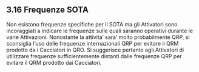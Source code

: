 ## 3.16 Frequenze SOTA

Non esistono frequenze specifiche per il SOTA ma gli Attivatori sono incoraggiati a indicare le frequenze sulle quali saranno operativi durante le varie Attivazioni. Nonostante la attivita' sara' molto probabilmente QRP, si sconsiglia l'uso delle frequenze internazionali QRP per evitare il QRM prodotto da i Cacciatori in QRO. Si suggerisce pertanto agli Attivatori di utilizzare frequenze sufficientemente distanti dalle frequenze QRP per evitare il QRM prodotto dai Cacciatori.
